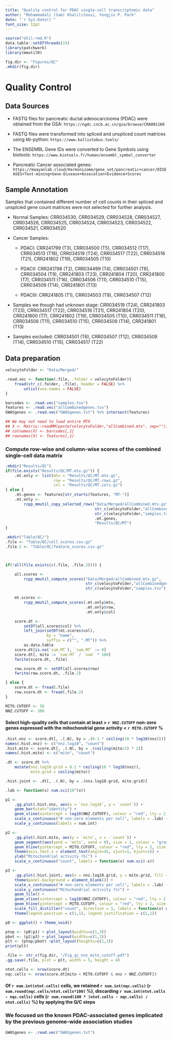 ```yaml
---
title: "Quality control for PDAC single-cell transcriptomic data"
author: "Mohammadali (Sam) Khalilitousi, Yongjin P. Park"
date: "`r Sys.Date()`"
font_size: 12pt
---
```


```r
source("Util-rmd.R")
data.table::setDTthreads(15)
library(patchwork)
library(mmutilR)

fig.dir <- "Figures/QC"
.mkdir(fig.dir)
```

# Quality Control

## Data Sources

* FASTQ files for pancreatic ductal adenocarcinoma (PDAC) were obtained from the GSA: `https://ngdc.cncb.ac.cn/gsa/browse/CRA001160`

* FASTQ files were transformed into spliced and unspliced count matrices using kb-python: `https://www.kallistobus.tools/`

* The ENSEMBL Gene IDs were converted to Gene Symbols using biotools: `https://www.biotools.fr/human/ensembl_symbol_converter`

* Pancreatic Cancer associated genes: `https://maayanlab.cloud/Harmonizome/gene_set/pancreatic+cancer/DISEASES+Text-mining+Gene-Disease+Assocation+Evidence+Scores`

## Sample Annotation

Samples that contained different number of cell counts in their spliced and unsplcied gene count matrices were not selected for further analysis.

* Normal Samples: CRR034530, CRR034529, CRR034528, CRR034527,
  CRR034526, CRR034525, CRR034524, CRR034523, CRR034522, CRR034521,
  CRR034520

* Cancer Samples:

	* PDACI: CRR241799 (T3), CRR034500 (T5), CRR034512 (T17),
      CRR034513 (T18), CRR034519 (T24), CRR034517 (T22), CRR034516
      (T21), CRR241802 (T19), CRR034505 (T10)

	* PDACII: CRR241798 (T2), CRR034499 (T4), CRR034501 (T6),
      CRR034504 (T9), CRR241803 (T23), CRR241804 (T20), CRR241800
      (T7), CRR034511 (T16), CRR034506 (T11), CRR034510 (T15),
      CRR034509 (T14), CRR241801 (T13)

	* PDACIII: CRR241805 (T1), CRR034503 (T8), CRR034507 (T12)

* Samples we though had unknown stage: CRR034519 (T24), CRR241803
  (T23), CRR034517 (T22), CRR034516 (T21), CRR241804 (T20), CRR241800
  (T7), CRR241802 (T19), CRR034505 (T10), CRR034511 (T16), CRR034506
  (T11), CRR034510 (T15), CRR034509 (T14), CRR241801 (T13)

* Samples excluded: CRR034501 (T6), CRR034507 (T12), CRR034509 (T14),
  CRR034510 (T15), CRR034517 (T22)

## Data preparation

```r
velocytoFolder <- "Data/Merged/"

.read.vec <- function(.file, .folder = velocytoFolder){
    fread(str_c(.folder, .file), header = FALSE) %>%
        unlist(use.names = FALSE)
}

barcodes <- .read.vec("samples.tsv")
features <- .read.vec("allCombinedgenes.tsv")
GWASgenes <- .read.vec("GWASgenes.txt") %>% intersect(features)

## We may not need to load entire MTX
## X <- Matrix::readMM(paste(velocytoFolder,"allCombined.mtx", sep=""))
## colnames(X) <- barcodes[,1]
## rownames(X) <- features[,1]
```

### Compute row-wise and column-wise scores of the combined single-cell data matrix


```r
.mkdir("Results/QC")
if(file.exists("Results/QC/MT.mtx.gz")) {
    .mt.only <- list(mtx = "Results/QC/MT.mtx.gz",
                     row = "Results/QC/MT.rows.gz",
                     col = "Results/QC/MT.cols.gz")
} else {
    .mt.genes <- features[str_starts(features, "MT-")]
    .mt.only <-
        rcpp_mmutil_copy_selected_rows("Data/Merged/allCombined.mtx.gz",
                                       str_c(velocytoFolder,"allCombinedgenes.tsv"),
                                       str_c(velocytoFolder,"samples.tsv"),
                                       .mt.genes,
                                       "Results/QC/MT")
}
```

```r
.mkdir("Table/QC/")
.file <- "Table/QC/cell_scores.csv.gz"
.file.2 <- "Table/QC/feature_scores.csv.gz"



if(!all(file.exists(c(.file, .file.2)))) {

    all.scores <-
        rcpp_mmutil_compute_scores("Data/Merged/allCombined.mtx.gz",
                                   str_c(velocytoFolder,"allCombinedgenes.tsv"),
                                   str_c(velocytoFolder,"samples.tsv"))

    mt.scores <-
        rcpp_mmutil_compute_scores(.mt.only$mtx,
                                   .mt.only$row,
                                   .mt.only$col)

    score.dt <-
        setDT(all.scores$col) %>%
        left_join(setDT(mt.scores$col),
                  by = "name",
                  suffix = c("", ".MT")) %>%
        as.data.table
    score.dt[is.na(`sum.MT`), `sum.MT` := 0]
    score.dt[, mito := `sum.MT` / `sum` * 100]
    fwrite(score.dt, .file)

    row.score.dt <- setDT(all.scores$row)
    fwrite(row.score.dt, .file.2)

} else {
    score.dt <- fread(.file)
    row.score.dt <- fread(.file.2)
}
```

```r
MITO.CUTOFF <- 50
NNZ.CUTOFF <- 300
```

#### Select high-quality cells that contain at least $>$ `r NNZ.CUTOFF` non-zero genes expressed with the mitochondrial gene activity $<$ `r MITO.CUTOFF` %

```r
.hist.nnz <- score.dt[, .(.N), by = .(0.1 * ceiling(10 * log10(nnz)))]
names(.hist.nnz) <- c("nnz.log10", "count")
.hist.mito <- score.dt[, .(.N), by = .(ceiling(mito/2) * 2)]
names(.hist.mito) <- c("mito", "count")

.dt <- score.dt %>%
    mutate(nnz.log10.grid = 0.1 * ceiling(10 * log10(nnz)),
           mito.grid = ceiling(mito))

.hist.joint <- .dt[, .(.N), by = .(nnz.log10.grid, mito.grid)]
```

```r
.lab <- function(x) num.sci(10^(x))

p1 <-
    .gg.plot(.hist.nnz, aes(x = `nnz.log10`, y = `count`)) +
    geom_bar(stat="identity") +
    geom_vline(xintercept = log10(NNZ.CUTOFF), colour = "red", lty = 2, size = .5) +
    scale_x_continuous("# non-zero elements per cell", labels = .lab) +
    scale_y_continuous(labels = num.int)

p2 <-
    .gg.plot(.hist.mito, aes(y = `mito`, x = -`count`)) +
    geom_segment(aes(yend = `mito`, xend = 0), size = 1, colour = "gray30") +
    geom_hline(yintercept = MITO.CUTOFF, colour = "red", lty = 2, size = .5) +
    theme(axis.text.x = element_text(angle=45, vjust=1, hjust=1)) +
    ylab("Mitochondrial activity (%)") +
    scale_x_continuous("count", labels = function(x) num.sci(-x))

p3 <-
    .gg.plot(.hist.joint, aes(x = nnz.log10.grid, y = mito.grid, fill = log10(`N`))) +
    theme(panel.background = element_blank()) +
    scale_x_continuous("# non-zero elements per cell", labels = .lab) +
    scale_y_continuous("Mitochondrial activity (%)") +
    geom_tile() +
    geom_vline(xintercept = log10(NNZ.CUTOFF), colour = "red", lty = 2, size = .5) +
    geom_hline(yintercept = MITO.CUTOFF, colour = "red", lty = 2, size = .5) +
    scale_fill_distiller("count", direction = 1, labels = function(x) num.int(10^x)) +
    theme(legend.position = c(1,1), legend.justification = c(1,1))

p0 <- ggplot() + theme_void()

ptop <- (p0|p1) + plot_layout(widths=c(1,3))
pbot <- (p2|p3) + plot_layout(widths=c(1,3))
plt <- (ptop/pbot) +plot_layout(heights=c(1,3))
print(plt)

.file <- str_c(fig.dir, "/Fig_qc_nnz_mito_cutoff.pdf")
.gg.save(.file, plot = plt, width = 5, height = 4)
```

```r
ntot.cells <- nrow(score.dt)
nqc.cells <- nrow(score.dt[mito < MITO.CUTOFF & nnz > NNZ.CUTOFF])
```

#### Of `r num.int(ntot.cells)` cells, we retained `r num.int(nqc.cells)` (`r num.round(nqc.cells/ntot.cells*100)` %), discarding `r num.int(ntot.cells - nqc.cells)` cells (`r num.round(100 * (ntot.cells - nqc.cells) / ntot.cells)` %) by applying the Q/C steps

### We focused on the known PDAC-associated genes implicated by the previous genome-wide association studies

```r
GWASgenes <- .read.vec("GWASgenes.txt")
```

